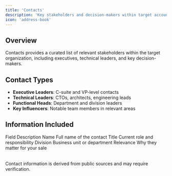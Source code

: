 ```yaml
---
title: 'Contacts'
description: 'Key stakeholders and decision-makers within target accounts'
icon: 'address-book'
---
```


## Overview

Contacts provides a curated list of relevant stakeholders within the target organization, including executives, technical leaders, and key decision-makers.

## Contact Types

- **Executive Leaders**: C-suite and VP-level contacts
- **Technical Leaders**: CTOs, architects, engineering leads
- **Functional Heads**: Department and division leaders
- **Key Influencers**: Notable team members in relevant areas

## Information Included

<Table>
  <TableHeader>
    <TableRow>
      <TableCell>Field</TableCell>
      <TableCell>Description</TableCell>
    </TableRow>
  </TableHeader>
  <TableBody>
    <TableRow>
      <TableCell>Name</TableCell>
      <TableCell>Full name of the contact</TableCell>
    </TableRow>
    <TableRow>
      <TableCell>Title</TableCell>
      <TableCell>Current role and responsibility</TableCell>
    </TableRow>
    <TableRow>
      <TableCell>Division</TableCell>
      <TableCell>Business unit or department</TableCell>
    </TableRow>
    <TableRow>
      <TableCell>Relevance</TableCell>
      <TableCell>Why they matter for your sale</TableCell>
    </TableRow>
  </TableBody>
</Table>

<Note>
Contact information is derived from public sources and may require verification.
</Note>